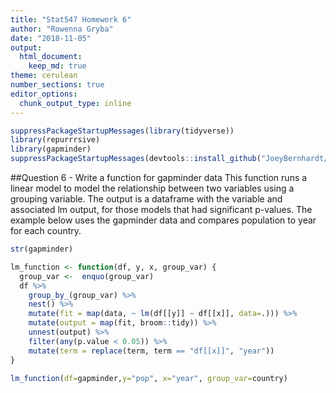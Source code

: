 ```yaml
---
title: "Stat547 Homework 6"
author: "Rowenna Gryba"
date: "2018-11-05"
output:
  html_document:
    keep_md: true
theme: cerulean
number_sections: true
editor_options: 
  chunk_output_type: inline
---
```

  
```r
suppressPackageStartupMessages(library(tidyverse))
library(repurrrsive)
library(gapminder)
suppressPackageStartupMessages(devtools::install_github("JoeyBernhardt/singer"))
```

##Question 6 - Write a function for gapminder data
This function runs a linear model to model the relationship between two variables using a grouping variable. The output is a dataframe with the variable and associated lm output, for those models that had significant p-values.
The example below uses the gapminder data and compares population to year for each country.

```r
str(gapminder)

lm_function <- function(df, y, x, group_var) {
  group_var <-  enquo(group_var)
  df %>%
    group_by_(group_var) %>%
    nest() %>%
    mutate(fit = map(data, ~ lm(df[[y]] ~ df[[x]], data=.))) %>%
    mutate(output = map(fit, broom::tidy)) %>%
    unnest(output) %>%
    filter(any(p.value < 0.05)) %>%
    mutate(term = replace(term, term == "df[[x]]", "year"))
}

lm_function(df=gapminder,y="pop", x="year", group_var=country)
```